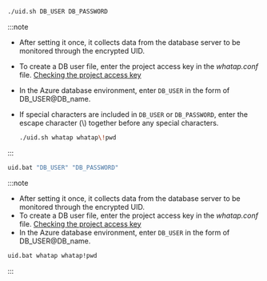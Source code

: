 <Tabs groupId='os'>

<TabItem value="linux" label="Linux" default>

```bash
./uid.sh DB_USER DB_PASSWORD
```

:::note

-   After setting it once, it collects data from the database server to be monitored through the encrypted UID.
-   To create a DB user file, enter the project access key in the _whatap.conf_ file. [Checking the project access key](#check-accesskey)
-   In the Azure database environment, enter `DB_USER` in the form of DB_USER@DB_name.
-   If special characters are included in `DB_USER` or `DB_PASSWORD`, enter the escape character (\\) together before any special characters.

    ```bash title='Example'
    ./uid.sh whatap whatap\!pwd
    ```

:::

</TabItem>
<TabItem value="windows" label="Windows">

```bash
uid.bat "DB_USER" "DB_PASSWORD"
```

:::note

-   After setting it once, it collects data from the database server to be monitored through the encrypted UID.
-   To create a DB user file, enter the project access key in the _whatap.conf_ file. [Checking the project access key](#check-accesskey)
-   In the Azure database environment, enter `DB_USER` in the form of DB_USER@DB_name.

```bash title='Example'
uid.bat whatap whatap!pwd
```

:::

</TabItem>
</Tabs>
